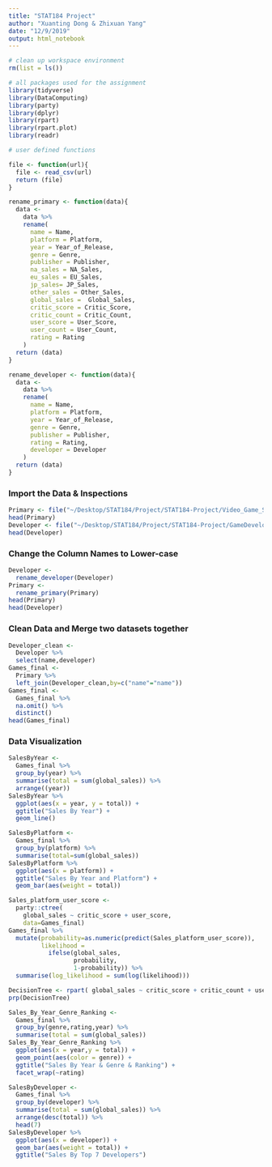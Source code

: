 ```yaml
---
title: "STAT184 Project"
author: "Xuanting Dong & Zhixuan Yang"
date: "12/9/2019"
output: html_notebook
---
```


```r

# clean up workspace environment
rm(list = ls())

# all packages used for the assignment
library(tidyverse)
library(DataComputing)
library(party)
library(dplyr)
library(rpart)
library(rpart.plot)
library(readr)

# user defined functions

file <- function(url){
  file <- read_csv(url)
  return (file)
}

rename_primary <- function(data){
  data <-
    data %>%
    rename(
      name = Name,
      platform = Platform,
      year = Year_of_Release,
      genre = Genre,
      publisher = Publisher,
      na_sales = NA_Sales,
      eu_sales = EU_Sales,
      jp_sales= JP_Sales,
      other_sales = Other_Sales,
      global_sales =  Global_Sales,
      critic_score = Critic_Score,
      critic_count = Critic_Count,
      user_score = User_Score,
      user_count = User_Count,
      rating = Rating
    )
  return (data)
}

rename_developer <- function(data){
  data <-
    data %>%
    rename(
      name = Name,
      platform = Platform,
      year = Year_of_Release,
      genre = Genre,
      publisher = Publisher,
      rating = Rating,
      developer = Developer
    )
  return (data)
}
```

### Import the Data & Inspections

```r
Primary <- file("~/Desktop/STAT184/Project/STAT184-Project/Video_Game_Sales_as_of_Jan_2017.csv")
head(Primary)
Developer <- file("~/Desktop/STAT184/Project/STAT184-Project/GameDeveloper.csv")
head(Developer)
```

### Change the Column Names to Lower-case

```r
Developer <-
  rename_developer(Developer)
Primary <- 
  rename_primary(Primary)
head(Primary)
head(Developer)
```

### Clean Data and Merge two datasets together
```r
Developer_clean <-
  Developer %>%
  select(name,developer)
Games_final <-
  Primary %>%
  left_join(Developer_clean,by=c("name"="name"))
Games_final <-
  Games_final %>%
  na.omit() %>%
  distinct()
head(Games_final)
```

### Data Visualization
```r
SalesByYear <-
  Games_final %>%
  group_by(year) %>%
  summarise(total = sum(global_sales)) %>%
  arrange((year))
SalesByYear %>%
  ggplot(aes(x = year, y = total)) +
  ggtitle("Sales By Year") +
  geom_line()
```


```r
SalesByPlatform <-
  Games_final %>%
  group_by(platform) %>%
  summarise(total=sum(global_sales))
SalesByPlatform %>%
  ggplot(aes(x = platform)) +
  ggtitle("Sales By Year and Platform") +
  geom_bar(aes(weight = total))
```

```r
Sales_platform_user_score <-
  party::ctree(
    global_sales ~ critic_score + user_score,
    data=Games_final)
Games_final %>%
  mutate(probability=as.numeric(predict(Sales_platform_user_score)),
         likelihood =
           ifelse(global_sales,
                  probability,
                  1-probability)) %>%
  summarise(log_likelihood = sum(log(likelihood)))
```

```r
DecisionTree <- rpart( global_sales ~ critic_score + critic_count + user_score + user_count, data = Games_final)
prp(DecisionTree)
```


```r
Sales_By_Year_Genre_Ranking <-
  Games_final %>%
  group_by(genre,rating,year) %>%
  summarise(total = sum(global_sales))
Sales_By_Year_Genre_Ranking %>%
  ggplot(aes(x = year,y = total)) +
  geom_point(aes(color = genre)) +
  ggtitle("Sales By Year & Genre & Ranking") +
  facet_wrap(~rating)
```

```r
SalesByDeveloper <-
  Games_final %>%
  group_by(developer) %>%
  summarise(total = sum(global_sales)) %>%
  arrange(desc(total)) %>%
  head(7)
SalesByDeveloper %>%
  ggplot(aes(x = developer)) +
  geom_bar(aes(weight = total)) +
  ggtitle("Sales By Top 7 Developers")
```